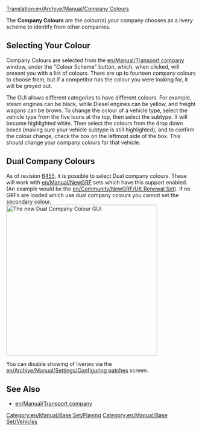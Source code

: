 [[Translation:en/Archive/Manual/Company Colours]]


The '''Company Colours''' are the colour(s) your company chooses as a livery scheme to identify from other companies.

==Selecting Your Colour==
Company Colours are selected from the [[en/Manual/Transport company]] window, under the "Colour Scheme" button, which, when clicked, will present you with a list of colours. There are up to fourteen company colours to choose from, but if a competitor has the colour you were looking for, it will be greyed out.

The GUI allows different categories to have different colours. For example, steam engines can be black, while Diesel engines can be yellow, and freight wagons can be brown. To change the colour of a vehicle type, select the vehicle type from the five icons at the top, then select the subtype. It will become highlighted white. Then select the colours from the drop down boxes (making sure your vehicle subtype is still highlighted), and to confirm the colour change, check the box on the leftmost side of the box. This should change your company colours for that vehicle.

==Dual Company Colours==
As of revision [[en/Archive/Community/Nightly build|6455]], it is possible to select Dual company colours. These will work with [[en/Manual/NewGRF]] sets which have this support enabled. (An example would be the [[en/Community/NewGRF/UK Renewal Set]]). If no GRFs are loaded which use dual company colours you cannot set the secondary colour.
[[File:en/Archive/Manual/Dualcompanycolours.png|thumb|400px|center|The new Dual Company Colour GUI]]

You can disable showing of liveries via the [[en/Archive/Manual/Settings/Configuring patches]] screen.

==See Also==
*[[en/Manual/Transport company]]

[[Category:en/Manual/Base Set/Playing]]
[[Category:en/Manual/Base Set/Vehicles]]